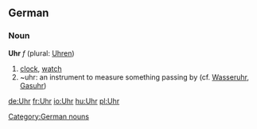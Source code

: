 ==German==

===Noun===
'''Uhr''' ''f'' (plural: [[Uhren]])

# [[clock]], [[watch]]
# ~uhr: an instrument to measure something passing by (cf. [[Wasseruhr]], [[Gasuhr]])

[[Category:German nouns]]
[[de:Uhr]]
[[fr:Uhr]]
[[io:Uhr]]
[[hu:Uhr]]
[[pl:Uhr]]